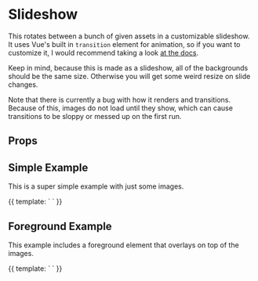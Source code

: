 

<Meta
  title="Components|SysSlideshow"
  component={SysSlideshow}
/>

# Slideshow

This rotates between a bunch of given assets in a customizable slideshow. It
uses Vue's built in `transition` element for animation, so if you want to
customize it, I would recommend taking a look
[at the docs](https://vuejs.org/v2/guide/transitions.html).

Keep in mind, because this is made as a slideshow, all of the backgrounds should
be the same size. Otherwise you will get some weird resize on slide changes.

Note that there is currently a bug with how it renders and transitions. Because
of this, images do not load until they show, which can cause transitions to be
sloppy or messed up on the first run.

## Props

<Props of={SysSlideshow} />

## Simple Example

This is a super simple example with just some images.

<Preview>
  <Story name="Simple">
    {{
      template: `
        <SysSlideshow>
          <SysProductHero product="oryp5" />
          <SysProductHero product="addw1" />
          <SysProductHero product="galp4" />
          <SysProductHero product="thelio-major-r1" />
        </SysSlideshow>
      `
    }}
  </Story>
</Preview>

## Foreground Example

This example includes a foreground element that overlays on top of the images.

<Preview>
  <Story name="WithForeground">
    {{
      template: `
        <SysSlideshow>
          <template v-slot:default>
            <SysProductHero product="oryp5" />
            <SysProductHero product="addw1" />
            <SysProductHero product="galp4" />
            <SysProductHero product="thelio-major-r1" />
          </template>
          <template v-slot:foregrounds="{ active }">
            <div style="color:white;font-size:4rem;transform:translate(-50%,-50%);top:50%;left:50%;">
              Slide #{{ active }}
            </div>
          </template>
        </SysSlideshow>
      `
    }}
  </Story>
</Preview>
